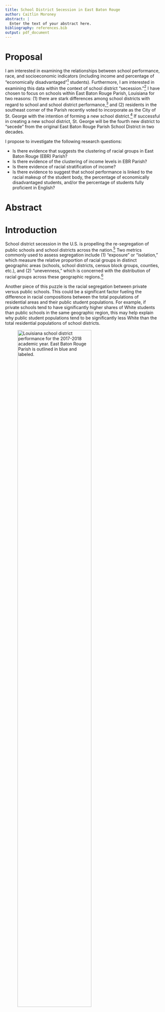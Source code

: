 ```yaml
---
title: School District Secession in East Baton Rouge
author: Caitlin Moroney
abstract: |
  Enter the text of your abstract here.
bibliography: references.bib
output: pdf_document
---
```


# Proposal

I am interested in examining the relationships between school performance, race, and socioeconomic indicators (including income and percentage of "economically disadvantaged"^[I use the Louisiana Department of Education’s data on percentages of economically disadvantaged students. I have yet to find sufficient metadata explaining how they define "economically disadvantaged," but comparing current school and school district performance reports with past reports suggests that this may be the percentage of students on free or reduced lunch plans.] students). Furthermore, I am interested in examining this data within the context of school district "secession."^[See @lockhart_smaller_2019 for a thorough explanation of the school district "secession" phenomenon.] I have chosen to focus on schools within East Baton Rouge Parish, Louisiana for two reasons: (1) there are stark differences among school districts with regard to school and school district performance,^[@lussier_baton_2019] and (2) residents in the southeast corner of the Parish recently voted to incorporate as the City of St. George with the intention of forming a new school district.^[@vincent_city_2019] If successful in creating a new school district, St. George will be the fourth new district to “secede” from the original East Baton Rouge Parish School District in two decades.

I propose to investigate the following research questions:

* Is there evidence that suggests the clustering of racial groups in East Baton Rouge (EBR) Parish?
* Is there evidence of the clustering of income levels in EBR Parish?
* Is there evidence of racial stratification of income?
* Is there evidence to suggest that school performance is linked to the racial makeup of the student body, the percentage of economically disadvantaged students, and/or the percentage of students fully proficient in English?

# Abstract



# Introduction

School district secession in the U.S. is propelling the re-segregation of public schools and school districts across the nation.^[@lockhart_smaller_2019] Two metrics commonly used to assess segregation include (1) “exposure” or “isolation,” which measure the relative proportion of racial groups in distinct geographic areas (schools, school districts, census block groups, counties, etc.), and (2) “unevenness,” which is concerned with the distribution of racial groups across these geographic regions.^[@chang_data_2018]

Another piece of this puzzle is the racial segregation between private versus public schools. This could be a significant factor fueling the difference in racial compositions between the total populations of residential areas and their public student populations. For example, if private schools tend to have significantly higher shares of White students than public schools in the same geographic region, this may help explain why public student populations tend to be significantly less White than the total residential populations of school districts.

![Louisiana school district performance for the 2017-2018 academic year. East Baton Rouge Parish is outlined in blue and labeled.](../LA_sd_context.jpg){width=75% height=75%}

I have chosen to use East Baton Rouge Parish in Louisiana as a case study because this Parish is split into multiple school districts, which is not the case for many parishes in Louisiana (and counties across the South, generally speaking). Furthermore, there has been a marked difference in school performance among these districts, with Zachary Community School District consistently performing as the top-ranked school district in the state, Central Community School District regularly performing in the top five school districts in the state, and both East Baton Rouge Parish School District and City of Baker School District generally scoring in the bottom fifteen school districts in the state.^[@noauthor_2018_2018-1] There is therefore a clear disparity among school districts in this region with respect to school quality. I am interested in investigating whether there are similar disparities among East Baton Rouge Parish school districts with regard to race and socioeconomic indicators.

East Baton Rouge Parish is no stranger to this school district “splintering” phenomenon. Originally, the entire Parish comprised a single school district, the East Baton Rouge Parish School System. Then, in 2003, both Zachary Community School District and the City of Baker School District formed, largely based on the incorporated regions of the two pre-existing cities. In 2007, another section of the East Baton Rouge Parish School District split off to form Central Community School District in the eastern part of the Parish. The Central Community School District was allowed to form only after the region incorporated into a city.^[@lussier_second_2019] In 2012 and 2013, residents of the southeast section of East Baton Rouge Parish began petitioning to form a new school district.^[@lussier_second_2019] Their initial efforts ultimately fell short, but after waiting the mandated time period, the group began petitioning again in March 2018 with the intention of following Central’s example: residents planned to incorporate as the City of St. George in order to subsequently form a new school district based on the incorporated region.^[@lussier_second_2019] According to U.S. Census survey estimates, there were approximately 16,300 students from kindergarten through 12th grade in census tracts fully or partly included within the City of St. George boundaries, 7,700 of whom were enrolled in private schools.^[@lussier_st_2019]

![East Baton Rouge Parish school districts and the area of the City of St. George as proposed in 2018.](../EBR_Parish_context.jpg){width=75% height=75%}

# Methods
\label{sec:methods}

I gathered data from the Louisiana Department of Education, the U.S. Department of Education’s National Center for Education Statistics, East Baton Rouge GIS Open Data, the U.S. Census Bureau, and the City of St. George’s website.

Feature classes used in the final project include:

- East Baton Rouge Parish boundary (polygon)
-	U.S. Census Bureau Unified School Districts for Louisiana (polygon)
-	East Baton Rouge Parish schools (point)
-	St. George area (polygon)
-	East Baton Rouge Parish Census Block Groups (polygon)

Tabular data joined to spatial feature classes include:

- East Baton Rouge private schools’ enrollment by race data for 2017-2018 academic year
-	East Baton Rouge public schools’ enrollment by race, school performance scores, percentage of economically disadvantaged students, and percentage of fully English proficient students data for 2017-2018 academic year
-	School district enrollment by race and school district performance scores for 2017-2018 academic year

After downloading these various data sources, I then performed the following operations: data cleaning, file format conversion, new field calculation, attribute table editing, table joining, clipping, selecting by location, and selecting by attribute. I cleaned the tabular data extensively in R and converted the .xls files to .csv files so as to prevent significant issues in importing the data into my ArcMap project. For the City of St. George polygon layer, I downloaded the KML file from Google Maps linked on the St. George website; I then used ArcCatalog to convert the KML file to a layer package I could import into ArcMap. Once I added the layers in ArcMap and created a geodatabase for the project in which I saved the various files, I began calculating new fields based on existing variables in the attribute tables. Namely, I calculated the percentage of White students and the percentage of non-White students for each school and school district in the Louisiana Department of Education data tables. I joined the Louisiana Department of Education school enrollment and performance data table and the National Center for Education Statistics private school data to the East Baton Rouge Parish schools point feature class, keeping only the records with corresponding matches (colleges and universities, for example, were included in the East Baton Rouge Parish schools layer, but they were not relevant to my analysis). I clipped the U.S. Census Bureau Unified School Districts for Louisiana to only select those within the East Baton Rouge Parish boundary. Then, I joined the Louisiana Department of Education school district performance data table to the school districts feature class. This was only possible after I started an editing session and edited values in the “School System” field of the tabular data to ensure that the names matched exactly with the names used in the East Baton Rouge Parish school districts feature class (for example, the “City of Baker School District” does not match “Baker City School District” even though they refer to the same school district).

I conduct two analyses, one taking the census block groups as the units for analysis and one taking the schools as the units for analysis.


## Census Block Groups

For the census block groups, I focus on median household income and the percentage of the population that identifies solely as White. I construct a spatial weights matrix using Queen's case first-order such that each census block group's neighbors are its immediately adjacent census block groups.

- Local Moran's I
- Local Moran's I with EB rates
- Bivariate Local Moran's I

## Schools

To address my research questions focused on schools, I investigate the relationships between school performance scores, the percentage of the student body that identifies as White, the percentage of students who are economically disadvantaged, the percentage of students who are fully proficient in English, and the size of the school (as measured by the total number of non-pre-kindergarten students). I construct a spatial weights matrix using the distance band approach, where the threshold is set such that every point has at least one neighbor; I also apply inverse distance weighting.

I conduct two regressions, one with the percentage of economically disadvantaged students as the response variable, and the second with school performance scores as the response variable. Using GeoDa, I begin with ordinary least squares (OLS) regression and select the spatial weights matrix in order to view the spatial diagnostics. Based on the regression output, I then determine whether spatial regression is appropriate. If so, I apply either the spatial lag model or the spatial error model.

# Results
\label{sec:results}

## Local Moran's I

![Lagged median household income versus median household income.](../local_morans_i/univariate/Median_Household_Income/Census_Block_GroupLisaScatterPlotFrame.png){width=75% height=75%}

### Median Household Income

![Significance map: median household income.](../local_morans_i/univariate/Median_Household_Income/SigMap.png){width=50% height=50%}

Here, we see statistically significant evidence of clustering in the southwestern and southeastern parts of the Parish. The general trend indicates spatial autocorrelation, as is evident in the LISA scatter plot and the cluster map. In the southeastern foot of the Parish (where the City of St. George lies), we see significant clustering of census block groups with a higher-than-average median household income. In the central western area, we see mostly low-low clusters, indicating census block groups with lower-than-average median household income surrounded by neighboring census block groups with lower-than-average median household income. While there are a handful of high-low and low-high outliers, most of the significant census block groups show evidence of spatial autocorrelation. As mentioned above, the large pocket of high-high clustering overlaps largely with the City of St. George, whereas the low-low clusters are in the more densely populated part of the Parish which falls within East Baton Rouge Parish School District.

![Cluster map: median household income.](../local_morans_i/univariate/Median_Household_Income/ClusterMap.png){width=50% height=50%}

### Population Percentage White

![Lagged population percentage white versus population percentage white.](../local_morans_i/univariate/Pop_Perc_White/Census_Block_GroupLisaScatterPlotFrame.png){width=75% height=75%}

Here, we see statistically significant evidence of clustering in the southwestern and southeastern parts of the Parish. The general trend indicates spatial autocorrelation, as is evident in the LISA scatter plot and the cluster map. In the southern and northeastern parts of the Parish, we see significant clustering of census block groups with a higher-than-average percentage of the population that is white. In the central western area, we see mostly low-low clusters, indicating census block groups with a lower-than-average percentage of the population that is white surrounded by neighboring census block groups with a lower-than-average percentage of the population that is white. While there are a handful of statistically significant low-high outliers, most of the significant census block groups show strong evidence of spatial autocorrelation. The high-high clusters overlap to some extent with the City of St. George and Central Community School District. The low-low cluster is in the more densely populated part of the Parish which falls within East Baton Rouge Parish School District.

![Significance map: population percentage white.](../local_morans_i/univariate/Pop_Perc_White/SigMap.png){width=50% height=50%}

![Cluster map: population percentage white.](../local_morans_i/univariate/Pop_Perc_White/ClusterMap.png){width=50% height=50%}

## Local Moran's I with EB rates

![Lagged population percentage white versus population percentage white (with EB rates).](../local_morans_i/univariate_EBrates/Pop_White/Census_Block_GroupLisaScatterPlotFrame.png){width=75% height=75%}

Because the percentage of the population that is white is a proportion, it is possible that my first analysis suffered from the identification of spurious outliers. This is due to the fact that variables that are rates or proportions have inherent variance instability. When features have different population sizes, features with smaller populations have more variable rates than features with larger populations. With EB standardization, the rates are adjusted so that rates for features with small populations are pulled closer to the overall average more so than the rates for features with large populations. Note that when the base populations across all features are relatively similar (meaning there is little variance), using local Moran’s with EB rates may not be necessary. Although census block groups are statistically designed to contain roughly the same number of people, I redo the Local Moran's I analysis for the percentage of the population that identifies solely as white, applying the Empirical Bayes rate correction.

![Significance map: population percentage white (with EB rates).](../local_morans_i/univariate_EBrates/Pop_White/SigMap.png){width=50% height=50%}

Here, we see statistically significant evidence of clustering in most parts of the Parish. The general trend indicates spatial autocorrelation, as is evident in the LISA scatter plot and the cluster map. In the southern and northeastern parts of the Parish, we again see significant clustering of census block groups with a higher-than-average percentage of the population that is white. In the central western area, we see mostly low-low clusters, indicating census block groups with a lower-than-average percentage of the population that is white surrounded by neighboring census block groups with a lower-than-average percentage of the population that is white.

![Cluster map: population percentage white (with EB rates).](../local_morans_i/univariate_EBrates/Pop_White/ClusterMap.png){width=50% height=50%}

In other words, the Local Moran's I with EB rates produces identical to the regular Local Moran's I analysis of this variable. As mentioned above, this is not surprising given that there is unlikely to be significant variance in the census block group populations by design.

## Bivariate Local Moran's I

![Lagged population percentage white versus median household income.](../local_morans_i/bivariate/MedHouseholdIncome_Lag_PercWhite/Census_Block_GroupLisaScatterPlotFrame.png){width=75% height=75%}

The bivariate Local Moran’s I allows us to compare the spatial distribution of two variables, $X$ and $Y$ (in this case, $X$ is median household income, and $Y$ is population percentage white). For a contiguous feature set of polygons we can compare the value of $X$ at the $i^{th}$ feature to the values of $Y$ at the neighboring features, $N(i)$. This analysis allows us to determine whether there is a statistically significant relationship between $X$ and $Y$ for each feature in the analysis.

![Significance map: lagged population percentage white versus median household income.](../local_morans_i/bivariate/MedHouseholdIncome_Lag_PercWhite/SigMap.png){width=50% height=50%}

Here, we see statistically significant evidence of clustering in most of the Parish, aside from the northwest corner. The general trend indicates spatial autocorrelation, as is evident in the LISA scatter plot and the cluster map. In the southern and northeastern parts of the Parish, we see significant high-high clusters. These census block groups have a higher-than-average median household income and are neighbored by census block groups with a higher-than-average percentage of the population that is white. In the central western area, we see mostly low-low clusters, indicating census block groups with a lower-than-average median household income surrounded by neighboring census block groups with a lower-than-average percentage of the population that is white. While there are a handful of statistically significant low-high and high-low outliers, most of the significant census block groups show strong evidence of spatial autocorrelation. The high-high clusters overlap to some extent with the City of St. George and Central Community School District. The low-low cluster is in the more densely populated part of the Parish which falls within East Baton Rouge Parish School District.

![Cluster map: lagged population percentage white versus median household income.](../local_morans_i/bivariate/MedHouseholdIncome_Lag_PercWhite/ClusterMap.png){width=50% height=50%}

## Percentage Economically Disadvantaged Students

### OLS

![OLS: percentage of economically disadvantaged students versus percentage of white students, total non-pre-kindergarten students, and percentage of students fully proficient in English.](../spatial_regression/economically_disadvantaged/reg1_ols.png){width=80% height=80%}

![OLS: percentage of economically disadvantaged students versus percentage of white students and total non-pre-kindergarten students.](../spatial_regression/economically_disadvantaged/reg2_ols.png){width=80% height=80%}

### Spatial Regression

![Spatial error model: percentage of economically disadvantaged students versus percentage of white students and total non-pre-kindergarten students.](../spatial_regression/economically_disadvantaged/spatial_error_model.png){width=80% height=80%}

![Spatial lag model: percentage of economically disadvantaged students versus percentage of white students and total non-pre-kindergarten students.](../spatial_regression/economically_disadvantaged/spatial_lag_model.png){width=80% height=80%}

## School Performance Scores

### OLS

![OLS: school performance score versus percentage of white students, total non-pre-kindergarten students, and percentage of students fully proficient in English.](../spatial_regression/school_performance_2018/SPS_vs_all_minusED/reg5_ols.png){width=80% height=80%}

![OLS: school performance score versus percentage of white students and total non-pre-kindergarten students.](../spatial_regression/school_performance_2018/SPS_vs_all_minusED/reg6_ols.png){width=80% height=80%}

### Spatial Regression

![Spatial error model: school performance score versus percentage of white students and total non-pre-kindergarten students.](../spatial_regression/school_performance_2018/SPS_vs_all_minusED/spatial_error_model.png){width=80% height=80%}

![Spatial lag model: school performance score versus percentage of white students and total non-pre-kindergarten students.](../spatial_regression/school_performance_2018/SPS_vs_all_minusED/spatial_lag_model.png)

# Discussion



# Citations
